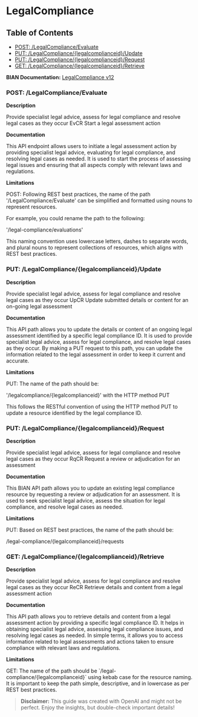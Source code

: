 # LegalCompliance

## Table of Contents
- [POST: /LegalCompliance/Evaluate](#post-/legalcompliance/evaluate)
- [PUT: /LegalCompliance/\{legalcomplianceid\}/Update](#put-/legalcompliance/\{legalcomplianceid\}/update)
- [PUT: /LegalCompliance/\{legalcomplianceid\}/Request](#put-/legalcompliance/\{legalcomplianceid\}/request)
- [GET: /LegalCompliance/\{legalcomplianceid\}/Retrieve](#get-/legalcompliance/\{legalcomplianceid\}/retrieve)


**BIAN Documentation:** [LegalCompliance v12](https://app.swaggerhub.com/apis/BIAN-3/LegalCompliance/12.0.0)

### POST: /LegalCompliance/Evaluate

**Description**

Provide specialist legal advice\, assess for legal compliance and resolve legal cases as they occur EvCR Start a legal assessment action

**Documentation**

This API endpoint allows users to initiate a legal assessment action by providing specialist legal advice\, evaluating for legal compliance\, and resolving legal cases as needed\. It is used to start the process of assessing legal issues and ensuring that all aspects comply with relevant laws and regulations\.

**Limitations**

POST: Following REST best practices\, the name of the path '/LegalCompliance/Evaluate' can be simplified and formatted using nouns to represent resources\. 

For example\, you could rename the path to the following: 

'/legal\-compliance/evaluations'

This naming convention uses lowercase letters\, dashes to separate words\, and plural nouns to represent collections of resources\, which aligns with REST best practices\.

### PUT: /LegalCompliance/\{legalcomplianceid\}/Update

**Description**

Provide specialist legal advice\, assess for legal compliance and resolve legal cases as they occur UpCR Update submitted details or content for an on\-going legal assessment

**Documentation**

This API path allows you to update the details or content of an ongoing legal assessment identified by a specific legal compliance ID\. It is used to provide specialist legal advice\, assess for legal compliance\, and resolve legal cases as they occur\. By making a PUT request to this path\, you can update the information related to the legal assessment in order to keep it current and accurate\.

**Limitations**

PUT: The name of the path should be:

'/legalcompliance/\{legalcomplianceid\}' with the HTTP method PUT

This follows the RESTful convention of using the HTTP method PUT to update a resource identified by the legal compliance ID\.

### PUT: /LegalCompliance/\{legalcomplianceid\}/Request

**Description**

Provide specialist legal advice\, assess for legal compliance and resolve legal cases as they occur RqCR Request a review or adjudication for an assessment

**Documentation**

This BIAN API path allows you to update an existing legal compliance resource by requesting a review or adjudication for an assessment\. It is used to seek specialist legal advice\, assess the situation for legal compliance\, and resolve legal cases as needed\.

**Limitations**

PUT: Based on REST best practices\, the name of the path should be: 

/legal\-compliance/\{legalcomplianceid\}/requests

### GET: /LegalCompliance/\{legalcomplianceid\}/Retrieve

**Description**

Provide specialist legal advice\, assess for legal compliance and resolve legal cases as they occur ReCR Retrieve details and content from a legal assessment action

**Documentation**

This API path allows you to retrieve details and content from a legal assessment action by providing a specific legal compliance ID\. It helps in obtaining specialist legal advice\, assessing legal compliance issues\, and resolving legal cases as needed\. In simple terms\, it allows you to access information related to legal assessments and actions taken to ensure compliance with relevant laws and regulations\.

**Limitations**

GET: The name of the path should be \`/legal\-compliance/\{legalcomplianceid\}\` using kebab case for the resource naming\. It is important to keep the path simple\, descriptive\, and in lowercase as per REST best practices\.

> **Disclaimer:** This guide was created with OpenAI and might not be perfect. Enjoy the insights, but double-check important details!

